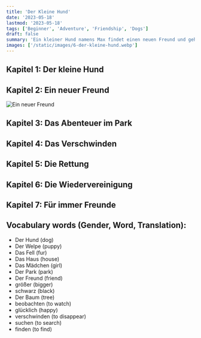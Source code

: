 ```yaml
---
title: 'Der Kleine Hund'
date: '2023-05-18'
lastmod: '2023-05-18'
tags: ['Beginner', 'Adventure', 'Friendship', 'Dogs']
draft: false
summary: 'Ein kleiner Hund namens Max findet einen neuen Freund und geht auf ein Abenteuer im Park.'
images: ['/static/images/6-der-kleine-hund.webp']
---
```


## Kapitel 1: Der kleine Hund


<TextToSpeechPlayer
  text="Es war einmal ein **kleiner Hund** namens Max. Max war ein niedlicher, **kleiner Welpe** mit braunem **Fell** und großen, treuen Augen. Er lebte in einem **kleinen Haus** am Stadtrand mit seiner Besitzerin, Marie. Marie war ein liebes **Mädchen**, das Max sehr gerne hatte"
  translation="Once upon a time, there was a little dog named Max. Max was an adorable, little **puppy** with brown **fur** and big, loyal eyes. He lived in a small **house** on the outskirts of town with his owner, Marie. Marie was a kind **girl** who loved Max very much."
/>

## Kapitel 2: Ein neuer Freund

![Ein neuer Freund](/static/images/6-der-kleine-hund-1.webp)

<TextToSpeechPlayer
  text="Eines Tages, als Max mit Marie im Park spazieren ging, sah er einen anderen **Hund**. Der Hund war größer als Max und hatte **schwarzes** Fell. Max freute sich, einen neuen **Freund** zu treffen, und bellte aufgeregt. Der andere Hund hieß Rocky und war genauso freundlich wie Max"
  translation="One day, while Max was taking a walk with Marie in the park, he saw another **dog**. The dog was bigger than Max and had **black** fur. Max was excited to meet a new **friend** and barked enthusiastically. The other dog's name was Rocky, and he was just as friendly as Max."
/>

## Kapitel 3: Das Abenteuer im Park

<TextToSpeechPlayer
  text="Max und Rocky begannen miteinander zu spielen. Sie rannten um die Bäume herum, jagten sich gegenseitig und hatten eine großartige Zeit. Marie und Rockys Besitzer, Lukas, beobachteten ihre Hunde glücklich miteinander spielen. Die Hunde waren unzertrennlich geworden"
  translation="Max and Rocky started playing together. They ran around the **trees**, chased each other, and had a great time. Marie and Rocky's owner, Lukas, watched their dogs happily playing with each other. The dogs had become **inseparable**."
/>

## Kapitel 4: Das Verschwinden

<TextToSpeechPlayer
  text="Eines Tages kam Max nicht nach Hause. Marie suchte überall nach ihm, aber er war nirgendwo zu finden. Sie war sehr besorgt und weinte. Auch Rocky vermisste seinen Freund Max"
  translation="One day, Max didn't come home. Marie searched everywhere for him, but he was nowhere to be found. She was very worried and started crying. Rocky missed his friend Max too."
/>

## Kapitel 5: Die Rettung

<TextToSpeechPlayer
  text="Marie und Lukas gaben nicht auf. Sie hängten überall im Viertel 'Gesucht'-Plakate von Max auf. Sie fragten die Nachbarn und verteilten Flyer. Schließlich erhielten sie einen Anruf von jemandem, der Max gefunden hatte"
  translation="Marie and Lukas didn't give up. They put up 'Lost' posters of Max all over the neighborhood. They asked the neighbors and handed out flyers. Finally, they received a call from someone who had found Max."
/>

## Kapitel 6: Die Wiedervereinigung

<TextToSpeechPlayer
  text="Marie und Lukas folgten der Person zu einem nahegelegenen Park. Dort fanden sie Max, der sich versteckt hatte. Er sah müde und hungrig aus. Marie umarmte Max fest und war überglücklich, dass sie ihn gefunden hatte. Rocky war auch da und freute sich, seinen Freund wiederzusehen"
  translation="Marie and Lukas followed the person to a nearby park. There, they found Max, who had been hiding. He looked tired and hungry. Marie hugged Max tightly and was overjoyed to have found him. Rocky was there too and was excited to see his friend again."
/>

## Kapitel 7: Für immer Freunde

<TextToSpeechPlayer
  text="Von diesem Tag an waren Max und Rocky unzertrennlich. Sie spielten jeden Tag zusammen und gingen auf **Abenteuer im Park**. Marie und Lukas waren dankbar, dass sie Max gefunden hatten und dass er nun seinen besten **Freund** hatte"
  translation="From that day on, Max and Rocky were **inseparable**. They played together every day and went on **adventures in the park**. Marie and Lukas were grateful to have found Max and for him to have his best **friend** now."
/>

## Vocabulary words (Gender, Word, Translation):

- Der Hund (dog)
- Der Welpe (puppy)
- Das Fell (fur)
- Das Haus (house)
- Das Mädchen (girl)
- Der Park (park)
- Der Freund (friend)
- größer (bigger)
- schwarz (black)
- Der Baum (tree)
- beobachten (to watch)
- glücklich (happy)
- verschwinden (to disappear)
- suchen (to search)
- finden (to find)
